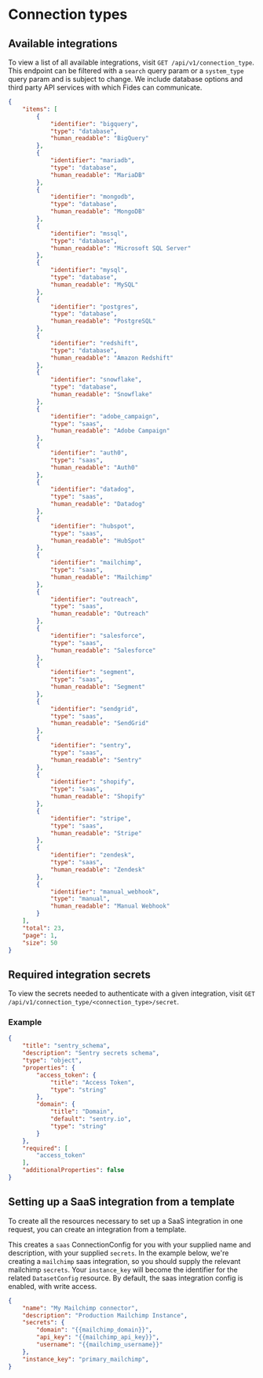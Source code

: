 # Connection types


## Available integrations

To view a list of all available integrations, visit `GET /api/v1/connection_type`.
This endpoint can be filtered with a `search` query param or a `system_type` query param 
and is subject to change.  We include database options and third party API services with 
which Fides can communicate.

```json filename="GET /api/v1/connection_type"
{
    "items": [
        {
            "identifier": "bigquery",
            "type": "database",
            "human_readable": "BigQuery"
        },
        {
            "identifier": "mariadb",
            "type": "database",
            "human_readable": "MariaDB"
        },
        {
            "identifier": "mongodb",
            "type": "database",
            "human_readable": "MongoDB"
        },
        {
            "identifier": "mssql",
            "type": "database",
            "human_readable": "Microsoft SQL Server"
        },
        {
            "identifier": "mysql",
            "type": "database",
            "human_readable": "MySQL"
        },
        {
            "identifier": "postgres",
            "type": "database",
            "human_readable": "PostgreSQL"
        },
        {
            "identifier": "redshift",
            "type": "database",
            "human_readable": "Amazon Redshift"
        },
        {
            "identifier": "snowflake",
            "type": "database",
            "human_readable": "Snowflake"
        },
        {
            "identifier": "adobe_campaign",
            "type": "saas",
            "human_readable": "Adobe Campaign"
        },
        {
            "identifier": "auth0",
            "type": "saas",
            "human_readable": "Auth0"
        },
        {
            "identifier": "datadog",
            "type": "saas",
            "human_readable": "Datadog"
        },
        {
            "identifier": "hubspot",
            "type": "saas",
            "human_readable": "HubSpot"
        },
        {
            "identifier": "mailchimp",
            "type": "saas",
            "human_readable": "Mailchimp"
        },
        {
            "identifier": "outreach",
            "type": "saas",
            "human_readable": "Outreach"
        },
        {
            "identifier": "salesforce",
            "type": "saas",
            "human_readable": "Salesforce"
        },
        {
            "identifier": "segment",
            "type": "saas",
            "human_readable": "Segment"
        },
        {
            "identifier": "sendgrid",
            "type": "saas",
            "human_readable": "SendGrid"
        },
        {
            "identifier": "sentry",
            "type": "saas",
            "human_readable": "Sentry"
        },
        {
            "identifier": "shopify",
            "type": "saas",
            "human_readable": "Shopify"
        },
        {
            "identifier": "stripe",
            "type": "saas",
            "human_readable": "Stripe"
        },
        {
            "identifier": "zendesk",
            "type": "saas",
            "human_readable": "Zendesk"
        },
        {
            "identifier": "manual_webhook",
            "type": "manual",
            "human_readable": "Manual Webhook"
        }
    ],
    "total": 23,
    "page": 1,
    "size": 50
}
```

## Required integration secrets

To view the secrets needed to authenticate with a given integration, visit `GET /api/v1/connection_type/<connection_type>/secret`.

### Example
```json filename="GET /api/v1/connection_type/sentry/secret"
{
    "title": "sentry_schema",
    "description": "Sentry secrets schema",
    "type": "object",
    "properties": {
        "access_token": {
            "title": "Access Token",
            "type": "string"
        },
        "domain": {
            "title": "Domain",
            "default": "sentry.io",
            "type": "string"
        }
    },
    "required": [
        "access_token"
    ],
    "additionalProperties": false
}
```

## Setting up a SaaS integration from a template

To create all the resources necessary to set up a SaaS integration in one request, you can create an integration from 
a template.

This creates a `saas` ConnectionConfig for you with your supplied name and description, with your supplied `secrets`.
In the example below, we're creating a `mailchimp` saas integration, so you should supply the relevant mailchimp `secrets`.
Your `instance_key` will become the identifier for the related `DatasetConfig` resource.  By default, the saas integration config
is enabled, with write access.


```json filename="POST /connection/instantiate/mailchimp"
{
    "name": "My Mailchimp connector",
    "description": "Production Mailchimp Instance",
    "secrets": {
        "domain": "{{mailchimp_domain}}",
        "api_key": "{{mailchimp_api_key}}",
        "username": "{{mailchimp_username}}"
    },
    "instance_key": "primary_mailchimp",
}
```

